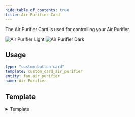 ```yaml
---
hide_table_of_contents: true
title: Air Purifier Card
---
```


The Air Purifier Card is used for controlling your Air Purifier.

![Air Purifier Light](/img/cards/airpurifier/airpurifier.png)
![Air Purifier Dark](/img/cards/airpurifier/airpurifier-dark.png)

## Usage

```yaml title="📄 templates/custom_card_air_purifier/custom_card_air_purifier.yaml"
type: "custom:button-card"
template: custom_card_air_purifier
entity: fan.air_purifier
name: Air Purifier
```

## Template


<details>
  <summary>Template</summary>
  <CodeBlock language="yaml" title="/dashboard/HaCasa/templates/custom_card_air_purifier/custom_card_air_purifier.yaml">{MyComponentSource}</CodeBlock>
</details>
